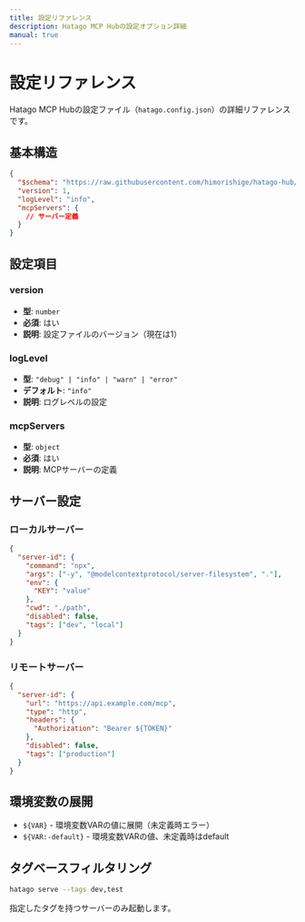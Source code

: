 ```yaml
---
title: 設定リファレンス
description: Hatago MCP Hubの設定オプション詳細
manual: true
---
```


# 設定リファレンス

Hatago MCP Hubの設定ファイル（`hatago.config.json`）の詳細リファレンスです。

## 基本構造

```json
{
  "$schema": "https://raw.githubusercontent.com/himorishige/hatago-hub/main/schemas/config.schema.json",
  "version": 1,
  "logLevel": "info",
  "mcpServers": {
    // サーバー定義
  }
}
```

## 設定項目

### version

- **型**: `number`
- **必須**: はい
- **説明**: 設定ファイルのバージョン（現在は1）

### logLevel

- **型**: `"debug" | "info" | "warn" | "error"`
- **デフォルト**: `"info"`
- **説明**: ログレベルの設定

### mcpServers

- **型**: `object`
- **必須**: はい
- **説明**: MCPサーバーの定義

## サーバー設定

### ローカルサーバー

```json
{
  "server-id": {
    "command": "npx",
    "args": ["-y", "@modelcontextprotocol/server-filesystem", "."],
    "env": {
      "KEY": "value"
    },
    "cwd": "./path",
    "disabled": false,
    "tags": ["dev", "local"]
  }
}
```

### リモートサーバー

```json
{
  "server-id": {
    "url": "https://api.example.com/mcp",
    "type": "http",
    "headers": {
      "Authorization": "Bearer ${TOKEN}"
    },
    "disabled": false,
    "tags": ["production"]
  }
}
```

## 環境変数の展開

- `${VAR}` - 環境変数VARの値に展開（未定義時エラー）
- `${VAR:-default}` - 環境変数VARの値、未定義時はdefault

## タグベースフィルタリング

```bash
hatago serve --tags dev,test
```

指定したタグを持つサーバーのみ起動します。
